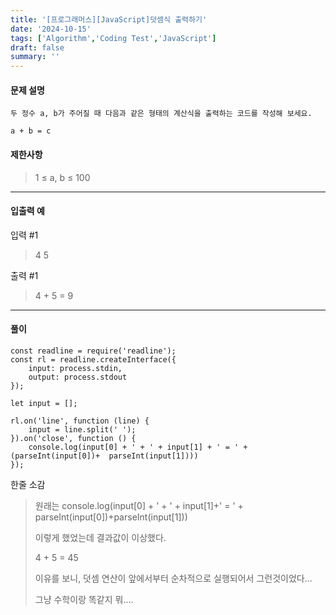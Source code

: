 ```yaml
---
title: '[프로그래머스][JavaScript]덧셈식 출력하기'
date: '2024-10-15'
tags: ['Algorithm','Coding Test','JavaScript']
draft: false
summary: ''
---
```

#### 문제 설명
    두 정수 a, b가 주어질 때 다음과 같은 형태의 계산식을 출력하는 코드를 작성해 보세요.
````a + b = c````
#### 제한사항
>1 ≤ a, b ≤ 100

---
#### 입출력 예
입력 #1

>4 5

출력 #1

>4 + 5 = 9
---
#### 풀이
````
const readline = require('readline');
const rl = readline.createInterface({
    input: process.stdin,
    output: process.stdout
});

let input = [];

rl.on('line', function (line) {
    input = line.split(' ');
}).on('close', function () {
    console.log(input[0] + ' + ' + input[1] + ' = ' + (parseInt(input[0])+  parseInt(input[1])))
});
````
한줄 소감
> 원래는 console.log(input[0] + ' + ' + input[1]+' = ' + parseInt(input[0])+parseInt(input[1]))
> 
> 이렇게 했었는데 결과값이 이상했다. 
> 
> 4 + 5 = 45 
> 
> 이유를 보니, 덧셈 연산이 앞에서부터 순차적으로 실행되어서 그런것이었다...
> 
> 그냥 수학이랑 똑같지 뭐....